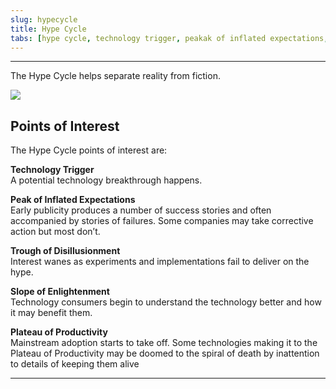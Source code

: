 ```yaml
---
slug: hypecycle
title: Hype Cycle
tabs: [hype cycle, technology trigger, peakak of inflated expectations, trough of disillusionment, trough of disillusionment, slope of enlightenment, slope of enlightenment]
---
```


---

The Hype Cycle helps separate reality from fiction.
<!--
<Image img={hypecycle} />
-->
<img src='hypecycle' />

## Points of Interest

The Hype Cycle points of interest are:

**Technology Trigger**  
A potential technology breakthrough happens.

**Peak of Inflated Expectations**  
Early publicity produces a number of success stories and often accompanied by stories of failures. Some companies may take corrective action but most don’t.

**Trough of Disillusionment**  
Interest wanes as experiments and implementations fail to deliver on the hype.

**Slope of Enlightenment**  
Technology consumers begin to understand the technology better and how it may benefit them.

**Plateau of Productivity**  
Mainstream adoption starts to take off. Some technologies making it to the Plateau of Productivity may be doomed to the spiral of death by inattention to details of keeping them alive

---